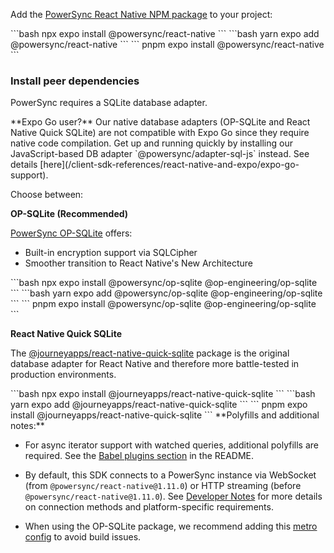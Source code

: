 Add the [PowerSync React Native NPM package](https://www.npmjs.com/package/@powersync/react-native) to your project:

<Tabs>
  <Tab title="npm">
    ```bash
    npx expo install @powersync/react-native
    ```
  </Tab>

  <Tab title="yarn">
    ```bash
    yarn expo add @powersync/react-native
    ```
  </Tab>

  <Tab title="pnpm">
    ```
    pnpm expo install @powersync/react-native
    ```
  </Tab>
</Tabs>

### Install peer dependencies

PowerSync requires a SQLite database adapter. 

<Tip>
**Expo Go user?** Our native database adapters (OP-SQLite and React Native Quick SQLite) are not compatible with Expo Go since they require native code compilation. Get up and running quickly by installing our JavaScript-based DB adapter `@powersync/adapter-sql-js` instead. See details [here](/client-sdk-references/react-native-and-expo/expo-go-support).
</Tip>

Choose between:

**OP-SQLite (Recommended)**

[PowerSync OP-SQLite](https://www.npmjs.com/package/@powersync/op-sqlite) offers:
- Built-in encryption support via SQLCipher
- Smoother transition to React Native's New Architecture

<Tabs>
  <Tab title="npm">
    ```bash
    npx expo install @powersync/op-sqlite @op-engineering/op-sqlite
    ```
  </Tab>

  <Tab title="yarn">
    ```bash
    yarn expo add @powersync/op-sqlite @op-engineering/op-sqlite
    ```
  </Tab>

  <Tab title="pnpm">
    ```
    pnpm expo install @powersync/op-sqlite @op-engineering/op-sqlite
    ```
  </Tab>
</Tabs>

**React Native Quick SQLite**

The [@journeyapps/react-native-quick-sqlite](https://www.npmjs.com/package/@journeyapps/react-native-quick-sqlite) package is the original database adapter for React Native and therefore more battle-tested in production environments.

<Tabs>
  <Tab title="npm">
    ```bash
    npx expo install @journeyapps/react-native-quick-sqlite
    ```
  </Tab>

  <Tab title="yarn">
    ```bash
    yarn expo add @journeyapps/react-native-quick-sqlite
    ```
  </Tab>

  <Tab title="pnpm">
    ```
    pnpm expo install @journeyapps/react-native-quick-sqlite
    ```
  </Tab>
</Tabs>

<Info>
  **Polyfills and additional notes:**
  
  - For async iterator support with watched queries, additional polyfills are required. See the [Babel plugins section](https://www.npmjs.com/package/@powersync/react-native#babel-plugins-watched-queries) in the README.
  
  - By default, this SDK connects to a PowerSync instance via WebSocket (from `@powersync/react-native@1.11.0`) or HTTP streaming (before `@powersync/react-native@1.11.0`). See [Developer Notes](/client-sdk-references/react-native-and-expo#developer-notes) for more details on connection methods and platform-specific requirements.

  - When using the OP-SQLite package, we recommend adding this [metro config](https://github.com/powersync-ja/powersync-js/tree/main/packages/react-native#metro-config-optional)
    to avoid build issues.
</Info>